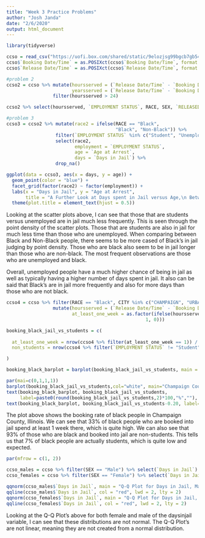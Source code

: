 ```yaml
---
title: "Week 3 Practice Problems"
author: "Josh Janda"
date: "2/6/2020"
output: html_document
---
```


```r
library(tidyverse)
```
```r
ccso = read_csv("https://uofi.box.com/shared/static/9elozjsg99bgcb7gb546wlfr3r2gc9b7.csv")
ccso$`Booking Date/Time` = as.POSIXct(ccso$`Booking Date/Time`, format = '%m/%d/%y %H:%M:%S')
ccso$`Release Date/Time` = as.POSIXct(ccso$`Release Date/Time`, format = '%m/%d/%y %H:%M:%S')
```

```r
#problem 2
ccso2 = ccso %>% mutate(hoursserved = (`Release Date/Time` - `Booking Date/Time`) / 3600,
                        yearsserved = (`Release Date/Time` - `Booking Date/Time`) / 3.154e+7) %>%
                 filter(hoursserved > 24)

ccso2 %>% select(hoursserved, `EMPLOYMENT STATUS`, RACE, SEX, `RELEASED REASON`) %>% head(10)
```

```r
#problem 3
ccso3 = ccso2 %>% mutate(race2 = ifelse(RACE == "Black",
                                        "Black", "Non-Black")) %>%
                  filter(`EMPLOYMENT STATUS` %in% c("Student", "Unemployed")) %>%
                  select(race2,
                         employment = `EMPLOYMENT STATUS`, 
                         age = `Age at Arrest`,
                         days = `Days in Jail`) %>%
                  drop_na()

ggplot(data = ccso3, aes(x = days, y = age)) +
  geom_point(color = "blue") +
  facet_grid(factor(race2) ~ factor(employment)) +
  labs(x = "Days in Jail", y = "Age at Arrest",
       title = "A Further Look at Days spent in Jail versus Age,\n Between Race and Employment Status") +
  theme(plot.title = element_text(hjust = 0.5))
```

Looking at the scatter plots above, I can see that those that are students versus unemployed are in jail much less frequently. This is seen through the point density of the scatter plots. Those that are students are also in jail for much less time than those who are unemployed. When comparing between Black and Non-Black people, there seems to be more cased of Black's in jail judging by point density. Those who are black also seem to be in jail longer than those who are non-black. The most frequent observations are those who are unemployed and black.

Overall, unemployed people have a much higher chance of being in jail as well as typically having a higher number of days spent in jail. It also can be said that Black's are in jail more frequently and also for more days than those who are not black.

```r

ccso4 = ccso %>% filter(RACE == "Black", CITY %in% c("CHAMPAIGN", "URBANA")) %>%
                 mutate(hoursserved = (`Release Date/Time` - `Booking Date/Time`) / 3600,
                        at_least_one_week = as.factor(ifelse(hoursserved >= 168,
                                                   1, 0)))

booking_black_jail_vs_students = c(
  
  at_least_one_week = nrow(ccso4 %>% filter(at_least_one_week == 1)) / nrow(ccso4),
  non_students = nrow(ccso4 %>% filter(`EMPLOYMENT STATUS` != "Student")) / nrow(ccso4)

)

booking_black_barplot = barplot(booking_black_jail_vs_students, main = "Booking Rate of Black People in Champaign County")

par(mai=c(0,1,1,1))
barplot(booking_black_jail_vs_students,col="white", main="Champaign County Booking Rate of Black People",axes = FALSE, border=NA)
text(booking_black_barplot, booking_black_jail_vs_students,
     label=paste0(round(booking_black_jail_vs_students,2)*100,"%",""), pos=1, cex=4)
text(booking_black_barplot, booking_black_jail_vs_students-0.20, label=c("At Least 1 Week","Non-Student"), pos=1, cex=2)
```


The plot above shows the booking rate of black people in Champaign County, Illinois. We can see that 33% of black people who are booked into jail spend at least 1 week there, which is quite high. We can also see that 93% of those who are black and booked into jail are non-students. This tells us that 7% of black people are actually students, which is quite low and expected.

```r
par(mfrow = c(1, 2))

ccso_males = ccso %>% filter(SEX == "Male") %>% select(`Days in Jail`)
ccso_females = ccso %>% filter(SEX == "Female") %>% select(`Days in Jail`)

qqnorm(ccso_males$`Days in Jail`, main = "Q-Q Plot for Days in Jail, Males")
qqline(ccso_males$`Days in Jail`, col = "red", lwd = 2, lty = 2)
qqnorm(ccso_females$`Days in Jail`, main = "Q-Q Plot for Days in Jail, Females")
qqline(ccso_females$`Days in Jail`, col = "red", lwd = 2, lty = 2)
```


Looking at the Q-Q Plot's above for both female and male of the daysinjail variable, I can see that these distributions are not normal. The Q-Q Plot's are not linear, meaning they are not created from a normal distribution.
